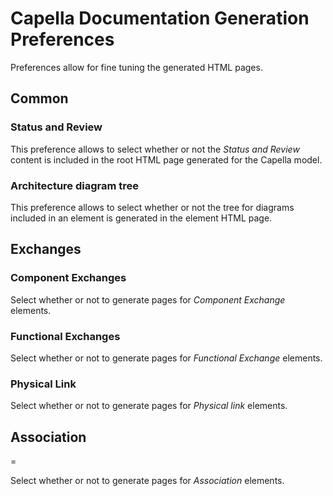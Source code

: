 = Capella Documentation Generation Preferences =

Preferences allow for fine tuning the generated HTML pages.

== Common ==

=== Status and Review ===

This preference allows to select whether or not the ''Status and Review'' content is included in the root HTML page generated for the Capella model.

=== Architecture diagram tree ===

This preference allows to select whether or not the tree for diagrams included in an element is generated in the element HTML page.

== Exchanges ==

=== Component Exchanges ===

Select whether or not to generate pages for ''Component Exchange'' elements.

=== Functional Exchanges ===

Select whether or not to generate pages for ''Functional Exchange'' elements.

=== Physical Link ===

Select whether or not to generate pages for ''Physical link'' elements.

== Association ===

Select whether or not to generate pages for ''Association'' elements.